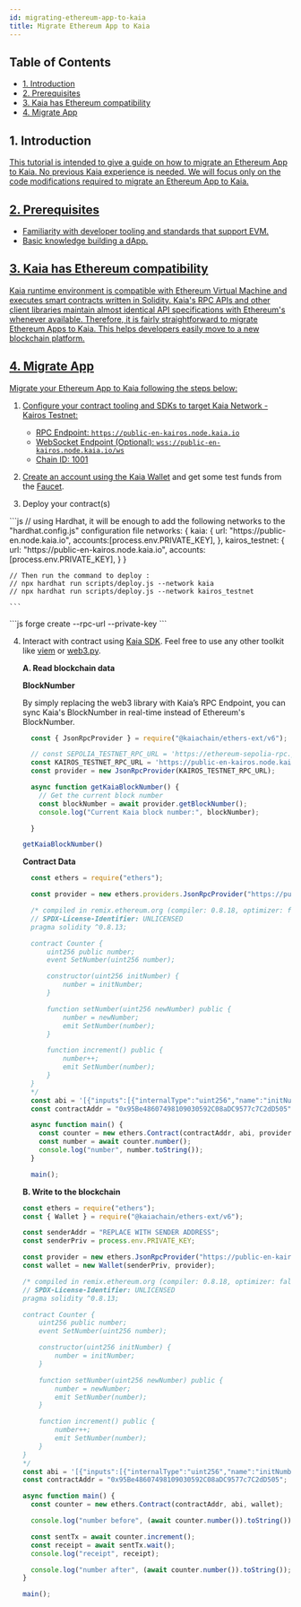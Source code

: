 ```yaml
---
id: migrating-ethereum-app-to-kaia
title: Migrate Ethereum App to Kaia
---
```



## Table of Contents <a href="#table-of-contents" id="table-of-contents" />

* [1. Introduction](#1-introduction)
* [2. Prerequisites](#2-prerequisites)
* [3. Kaia has Ethereum compatibility](#2-kaia-has-ethereum-compatibility)
* [4. Migrate App](#4-migrate-app)

## 1. Introduction <a href="#1-introduction" id="1-introduction" />

This tutorial is intended to give a guide on how to migrate an Ethereum App to Kaia. No previous Kaia experience is needed. We will focus only on the code modifications required to migrate an Ethereum App to Kaia.

## 2. Prerequisites <a href="#2-prerequisites" id="2-prerequisites" />

* Familiarity with developer tooling and standards that support EVM.
* Basic knowledge building a dApp.

## 3. Kaia has Ethereum compatibility <a href="#2-kaia-has-ethereum-compatibility" id="2-kaia-has-ethereum-compatibility" />

Kaia runtime environment is compatible with Ethereum Virtual Machine and executes smart contracts written in Solidity. Kaia's RPC APIs and other client libraries maintain almost identical API specifications with Ethereum's whenever available. Therefore, it is fairly straightforward to migrate Ethereum Apps to Kaia. This helps developers easily move to a new blockchain platform.

## 4. Migrate App <a href="#2-migrate-app" id="2-nigrate-app" />

Migrate your Ethereum App to Kaia following the steps below:

1. Configure your contract tooling and SDKs to target Kaia Network - Kairos Testnet:
   * RPC Endpoint: `https://public-en-kairos.node.kaia.io`
   * WebSocket Endpoint (Optional): `wss://public-en-kairos.node.kaia.io/ws`
   * Chain ID: 1001

2. Create an account using the [Kaia Wallet](https://www.kaiawallet.io/) and get some test funds from the [Faucet](https://faucet.kaia.io).

3. Deploy your contract(s)

<Tabs>
  <TabItem value="hardhat" label="Hardhat">
    ```js
    // using Hardhat, it will be enough to add the following networks to the "hardhat.config.js" configuration file
    networks: {
    	kaia: {
    	  url: "https://public-en.node.kaia.io",
    		accounts:[process.env.PRIVATE_KEY],
      },
    	kairos_testnet: {
    		url: "https://public-en-kairos.node.kaia.io", 
    		accounts:[process.env.PRIVATE_KEY],
    	}
    }

    // Then run the command to deploy :
    // npx hardhat run scripts/deploy.js --network kaia
    // npx hardhat run scripts/deploy.js --network kairos_testnet

    ```
  </TabItem>

  <TabItem value="foundry" label="Foundry">
    ```js
    forge create --rpc-url <rpc_url> --private-key <private_key> <path_to_contract> 
    ```
  </TabItem>
</Tabs>

4. Interact with contract using [Kaia SDK](https://github.com/kaiachain/kaia-sdk). Feel free to use any other toolkit like [viem](../../references/sdk/viem/viem.md) or [web3.py](../../references/sdk/web3py-ext/getting-started.md).

   **A. Read blockchain data**

   **BlockNumber**

   By simply replacing the web3 library with Kaia’s RPC Endpoint, you can sync Kaia's BlockNumber in real-time instead of Ethereum's BlockNumber.

   ```js
     const { JsonRpcProvider } = require("@kaiachain/ethers-ext/v6");

     // const SEPOLIA_TESTNET_RPC_URL = 'https://ethereum-sepolia-rpc.publicnode.com'
     const KAIROS_TESTNET_RPC_URL = 'https://public-en-kairos.node.kaia.io/'
     const provider = new JsonRpcProvider(KAIROS_TESTNET_RPC_URL);

     async function getKaiaBlockNumber() {
       // Get the current block number
       const blockNumber = await provider.getBlockNumber();
       console.log("Current Kaia block number:", blockNumber);

     }

   getKaiaBlockNumber()

   ```

   **Contract Data**

   ```js
     const ethers = require("ethers");

     const provider = new ethers.providers.JsonRpcProvider("https://public-en-kairos.node.kaia.io");

     /* compiled in remix.ethereum.org (compiler: 0.8.18, optimizer: false)
     // SPDX-License-Identifier: UNLICENSED
     pragma solidity ^0.8.13;

     contract Counter {
         uint256 public number;
         event SetNumber(uint256 number);

         constructor(uint256 initNumber) {
             number = initNumber;
         }

         function setNumber(uint256 newNumber) public {
             number = newNumber;
             emit SetNumber(number);
         }

         function increment() public {
             number++;
             emit SetNumber(number);
         }
     }
     */
     const abi = '[{"inputs":[{"internalType":"uint256","name":"initNumber","type":"uint256"}],"stateMutability":"nonpayable","type":"constructor"},{"anonymous":false,"inputs":[{"indexed":false,"internalType":"uint256","name":"number","type":"uint256"}],"name":"SetNumber","type":"event"},{"inputs":[],"name":"increment","outputs":[],"stateMutability":"nonpayable","type":"function"},{"inputs":[],"name":"number","outputs":[{"internalType":"uint256","name":"","type":"uint256"}],"stateMutability":"view","type":"function"},{"inputs":[{"internalType":"uint256","name":"newNumber","type":"uint256"}],"name":"setNumber","outputs":[],"stateMutability":"nonpayable","type":"function"}]';
     const contractAddr = "0x95Be48607498109030592C08aDC9577c7C2dD505";

     async function main() {
       const counter = new ethers.Contract(contractAddr, abi, provider);
       const number = await counter.number();
       console.log("number", number.toString());
     }

     main();
   ```

   **B. Write to the blockchain**

   ```js
   const ethers = require("ethers");
   const { Wallet } = require("@kaiachain/ethers-ext/v6");

   const senderAddr = "REPLACE WITH SENDER ADDRESS";
   const senderPriv = process.env.PRIVATE_KEY;

   const provider = new ethers.JsonRpcProvider("https://public-en-kairos.node.kaia.io");
   const wallet = new Wallet(senderPriv, provider);

   /* compiled in remix.ethereum.org (compiler: 0.8.18, optimizer: false)
   // SPDX-License-Identifier: UNLICENSED
   pragma solidity ^0.8.13;

   contract Counter {
       uint256 public number;
       event SetNumber(uint256 number);

       constructor(uint256 initNumber) {
           number = initNumber;
       }

       function setNumber(uint256 newNumber) public {
           number = newNumber;
           emit SetNumber(number);
       }

       function increment() public {
           number++;
           emit SetNumber(number);
       }
   }
   */
   const abi = '[{"inputs":[{"internalType":"uint256","name":"initNumber","type":"uint256"}],"stateMutability":"nonpayable","type":"constructor"},{"anonymous":false,"inputs":[{"indexed":false,"internalType":"uint256","name":"number","type":"uint256"}],"name":"SetNumber","type":"event"},{"inputs":[],"name":"increment","outputs":[],"stateMutability":"nonpayable","type":"function"},{"inputs":[],"name":"number","outputs":[{"internalType":"uint256","name":"","type":"uint256"}],"stateMutability":"view","type":"function"},{"inputs":[{"internalType":"uint256","name":"newNumber","type":"uint256"}],"name":"setNumber","outputs":[],"stateMutability":"nonpayable","type":"function"}]';
   const contractAddr = "0x95Be48607498109030592C08aDC9577c7C2dD505";

   async function main() {
     const counter = new ethers.Contract(contractAddr, abi, wallet);

     console.log("number before", (await counter.number()).toString());

     const sentTx = await counter.increment();
     const receipt = await sentTx.wait();
     console.log("receipt", receipt);

     console.log("number after", (await counter.number()).toString());
   }

   main();

   ```
